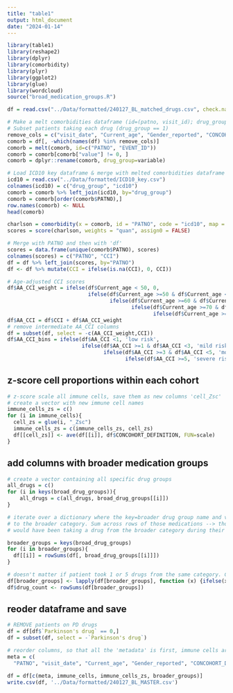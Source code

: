 ```yaml
---
title: "table1"
output: html_document
date: "2024-01-14"
---
```


```r
library(table1)
library(reshape2)
library(dplyr)
library(comorbidity)
library(plyr)
library(ggplot2)
library(glue)
library(wordcloud)
source("broad_medication_groups.R")
```

```r
df = read.csv("../Data/formatted/240127_BL_matched_drugs.csv", check.names = FALSE)

# Make a melt comorbidities dataframe (id=(patno, visit_id); drug_group and 1/0 as value). 
# Subset patients taking each drug (drug_group == 1)
remove_cols = c("visit_date", "Current_age", "Gender_reported", "CONCOHORT_DEFINITION", "drug_count", immune_cells)
comorb = df[, -which(names(df) %in% remove_cols)]
comorb = melt(comorb, id=c("PATNO", "EVENT_ID"))
comorb = comorb[comorb["value"] != 0, ]
comorb = dplyr::rename(comorb, drug_group=variable)

# Load ICD10 key dataframe & merge with melted comorbidities dataframe
icd10 = read.csv("../Data/formatted/ICD10_key.csv")
colnames(icd10) = c("drug_group", "icd10")
comorb = comorb %>% left_join(icd10, by="drug_group")
comorb = comorb[order(comorb$PATNO),]
row.names(comorb) <- NULL
head(comorb)
```

```r
charlson = comorbidity(x = comorb, id = "PATNO", code = "icd10", map = "charlson_icd10_quan", assign0 = FALSE)
scores = score(charlson, weights = "quan", assign0 = FALSE)

# Merge with PATNO and then with 'df'
scores = data.frame(unique(comorb$PATNO), scores)
colnames(scores) = c("PATNO", "CCI")
df = df %>% left_join(scores, by="PATNO")
df <- df %>% mutate(CCI = ifelse(is.na(CCI), 0, CCI))

# Age-adjusted CCI scores
df$AA_CCI_weight = ifelse(df$Current_age < 50, 0,
                          ifelse(df$Current_age >=50 & df$Current_age <60, 1, 
                                 ifelse(df$Current_age >=60 & df$Current_age <70, 2, 
                                        ifelse(df$Current_age >=70 & df$Current_age <80, 3, 
                                               ifelse(df$Current_age >=80, 4, NaN)))))
df$AA_CCI = df$CCI + df$AA_CCI_weight
# remove intermediate AA_CCI columns
df = subset(df, select = -c(AA_CCI_weight,CCI))
df$AA_CCI_bins = ifelse(df$AA_CCI <1, 'low risk', 
                        ifelse(df$AA_CCI >=1 & df$AA_CCI <3, 'mild risk', 
                               ifelse(df$AA_CCI >=3 & df$AA_CCI <5, 'moderate risk', 
                                      ifelse(df$AA_CCI >=5, 'severe risk', NaN))))
```

## z-score cell proportions within each cohort
```r
# z-score scale all immune cells, save them as new columns 'cell_Zsc'
# create a vector with new immune cell names
immune_cells_zs = c()
for (i in immune_cells){
  cell_zs = glue(i, "_Zsc")
  immune_cells_zs = c(immune_cells_zs, cell_zs)
  df[[cell_zs]] <- ave(df[[i]], df$CONCOHORT_DEFINITION, FUN=scale)
}
```

## add columns with broader medication groups
```r
# create a vector containing all specific drug groups
all_drugs = c()
for (i in keys(broad_drug_groups)){
    all_drugs = c(all_drugs, broad_drug_groups[[i]])
}

# iterate over a dictionary where the key=broader drug group name and value=drug groups that belong 
# to the broader category. Sum across rows of those medications --> those patients with counts>0 
# would have been taking a drug from the broader category during their baseline visit

broader_groups = keys(broad_drug_groups)
for (i in broader_groups){
  df[[i]] = rowSums(df[, broad_drug_groups[[i]]])
}

# doesn't matter if patient took 1 or 5 drugs from the same category. Convert all those>0 to 1 and the rest to 0.
df[broader_groups] <- lapply(df[broader_groups], function (x) {ifelse(x > 0, 1, 0)})
df$drug_count <- rowSums(df[broader_groups])
```

## reoder dataframe and save
```r
# REMOVE patients on PD drugs
df = df[df$`Parkinson's drug` == 0,]
df = subset(df, select = -`Parkinson's drug`)

# reorder columns, so that all the 'metadata' is first, immune cells are next, then medications
meta = c(
  "PATNO", "visit_date", "Current_age", "Gender_reported", "CONCOHORT_DEFINITION", "drug_count", "AA_CCI", "AA_CCI_bins")

df = df[c(meta, immune_cells, immune_cells_zs, broader_groups)]
write.csv(df, '../Data/formatted/240127_BL_MASTER.csv')
```

